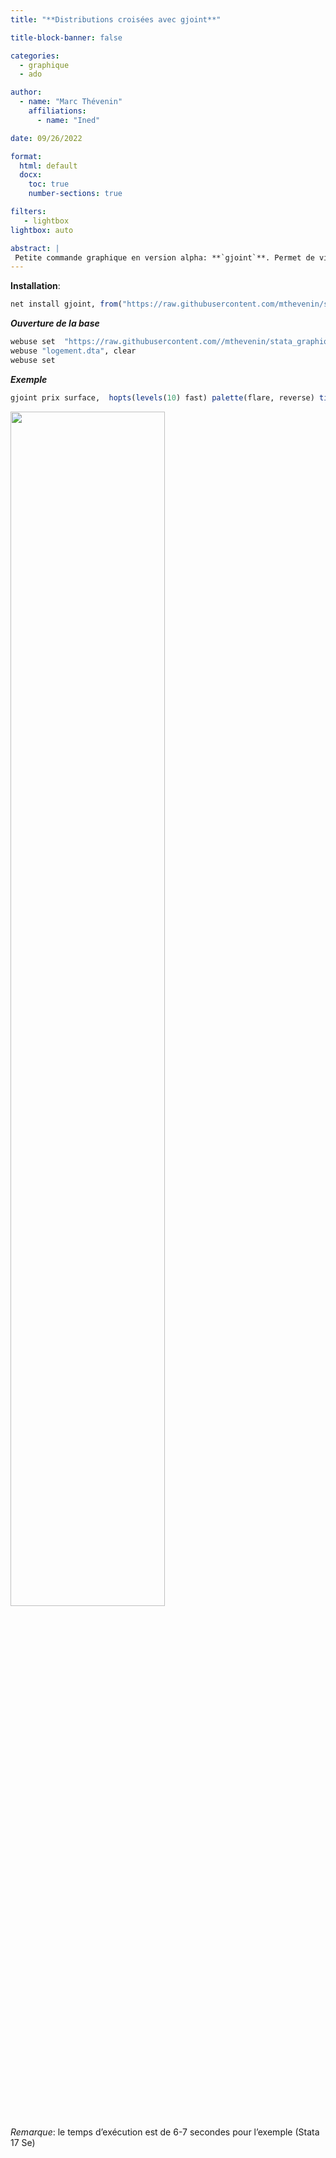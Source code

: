 ```yaml
---
title: "**Distributions croisées avec gjoint**"

title-block-banner: false

categories:
  - graphique
  - ado

author: 
  - name: "Marc Thévenin"
    affiliations:
      - name: "Ined"

date: 09/26/2022

format: 
  html: default
  docx:
    toc: true
    number-sections: true

filters:
   - lightbox
lightbox: auto

abstract: | 
 Petite commande graphique en version alpha: **`gjoint`**. Permet de visualiser la distribution croisée de deux variables quantitatives avec la commande **`hexplot`** de Ben Jann, en reportant également les distributions marginales avec des d'histogrammes.  Pas de gros changement à prévoir, si ce n'est ajouter la possibilité de sélectionner des observations. 
---
```




**Installation**:

```r
net install gjoint, from("https://raw.githubusercontent.com/mthevenin/stata_graphiques/master/ressources/gjoint/") replace
```

***Ouverture de la base***

```r
webuse set  "https://raw.githubusercontent.com//mthevenin/stata_graphiques/master/ressources/gjoint"
webuse "logement.dta", clear
webuse set
```

***Exemple***

```r
gjoint prix surface,  hopts(levels(10) fast) palette(flare, reverse) title("gjoint alpha")
```

![](g1.png){width=70%}


*Remarque*: le temps d'exécution est de 6-7 secondes pour l'exemple (Stata 17 Se)






